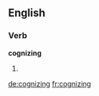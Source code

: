 
==English==

===Verb===
'''cognizing'''

# {{present participle of|cognize}}

[[de:cognizing]]
[[fr:cognizing]]